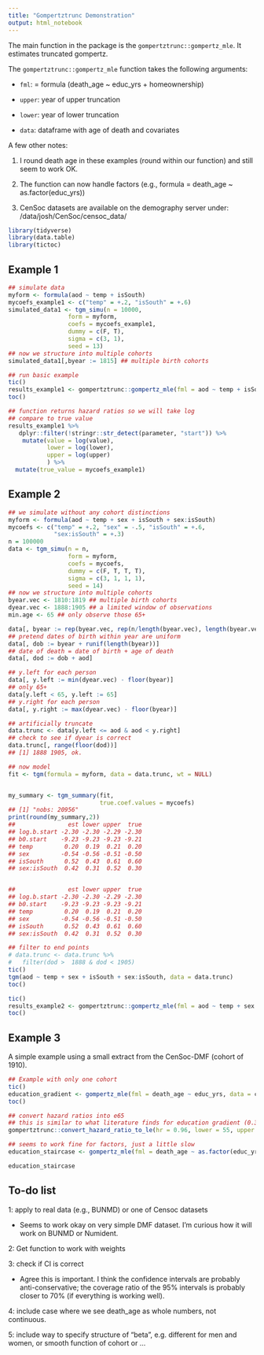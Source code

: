 ```yaml
---
title: "Gompertztrunc Demonstration"
output: html_notebook
---
```



The main function in the package is the `gompertztrunc::gompertz_mle`. It estimates truncated gompertz. 

The `gompertztrunc::gompertz_mle` function takes the following arguments: 

- `fml`: = formula (death_age ~ educ_yrs + homeownership)

- `upper`: year of upper truncation 

- `lower`: year of lower truncation 

- `data`: dataframe with age of death and covariates 

A few other notes: 

(1) I round death age in these examples (round within our function) and still seem to work OK. 

(2) The function can now handle factors (e.g., formula = death_age ~ as.factor(educ_yrs))

(3) CenSoc datasets are available on the demography server under: /data/josh/CenSoc/censoc_data/


```r
library(tidyverse)
library(data.table)
library(tictoc)
```


## Example 1 

```r
## simulate data 
myform <- formula(aod ~ temp + isSouth)
mycoefs_example1 <- c("temp" = +.2, "isSouth" = +.6)
simulated_data1 <- tgm_simu(n = 10000,
                 form = myform,
                 coefs = mycoefs_example1,
                 dummy = c(F, T),
                 sigma = c(3, 1),
                 seed = 13)
## now we structure into multiple cohorts
simulated_data1[,byear := 1815] ## multiple birth cohorts

## run basic example 
tic()
results_example1 <- gompertztrunc::gompertz_mle(fml = aod ~ temp + isSouth, data = simulated_data1, left_trunc = 1888, right_trunc = 1905)
toc()

## function returns hazard ratios so we will take log 
## compare to true value
results_example1 %>% 
   dplyr::filter(!stringr::str_detect(parameter, "start")) %>%
    mutate(value = log(value),
           lower = log(lower),
           upper = log(upper)
           ) %>% 
  mutate(true_value = mycoefs_example1)
```

## Example 2 

```r
## we simulate without any cohort distinctions
myform <- formula(aod ~ temp + sex + isSouth + sex:isSouth)
mycoefs <- c("temp" = +.2, "sex" = -.5, "isSouth" = +.6,
             "sex:isSouth" = +.3)
n = 100000
data <- tgm_simu(n = n,
                 form = myform,
                 coefs = mycoefs,
                 dummy = c(F, T, T, T),
                 sigma = c(3, 1, 1, 1),
                 seed = 14)
## now we structure into multiple cohorts
byear.vec <- 1810:1819 ## multiple birth cohorts
dyear.vec <- 1888:1905 ## a limited window of observations
min.age <- 65 ## only observe those 65+

data[, byear := rep(byear.vec, rep(n/length(byear.vec), length(byear.vec)))]
## pretend dates of birth within year are uniform
data[, dob := byear + runif(length(byear))]
## date of death = date of birth + age of death
data[, dod := dob + aod]

## y.left for each person
data[, y.left := min(dyear.vec) - floor(byear)]
## only 65+
data[y.left < 65, y.left := 65]
## y.right for each person
data[, y.right := max(dyear.vec) - floor(byear)]

## artificially truncate
data.trunc <- data[y.left <= aod & aod < y.right]
## check to see if dyear is correct
data.trunc[, range(floor(dod))]
## [1] 1888 1905, ok.

## now model
fit <- tgm(formula = myform, data = data.trunc, wt = NULL)


my_summary <- tgm_summary(fit,
                          true.coef.values = mycoefs)
## [1] "nobs: 20956"
print(round(my_summary,2))
##               est lower upper  true
## log.b.start -2.30 -2.30 -2.29 -2.30
## b0.start    -9.23 -9.23 -9.23 -9.21
## temp         0.20  0.19  0.21  0.20
## sex         -0.54 -0.56 -0.51 -0.50
## isSouth      0.52  0.43  0.61  0.60
## sex:isSouth  0.42  0.31  0.52  0.30


##               est lower upper  true
## log.b.start -2.30 -2.30 -2.29 -2.30
## b0.start    -9.23 -9.23 -9.23 -9.21
## temp         0.20  0.19  0.21  0.20
## sex         -0.54 -0.56 -0.51 -0.50
## isSouth      0.52  0.43  0.61  0.60
## sex:isSouth  0.42  0.31  0.52  0.30
```


```r
## filter to end points 
# data.trunc <- data.trunc %>% 
#   filter(dod >  1888 & dod < 1905)
tic()
tgm(aod ~ temp + sex + isSouth + sex:isSouth, data = data.trunc)
toc()

tic()
results_example2 <- gompertztrunc::gompertz_mle(fml = aod ~ temp + sex + isSouth + sex:isSouth, data = data.trunc, left_trunc = 1888, right_trunc = 1905)
toc()


```

## Example 3 

A simple example using a small extract from the CenSoc-DMF (cohort of 1910).

```r
## Example with only one cohort
tic()
education_gradient <- gompertz_mle(fml = death_age ~ educ_yrs, data = censoc_example, left_trunc = 1975, right_trunc = 2005)
toc()

## convert hazard ratios into e65 
## this is similar to what literature finds for education gradient (0.3-04)
gompertztrunc::convert_hazard_ratio_to_le(hr = 0.96, lower = 55, upper = 120, M = 80, beta = 0.1)
```

```r
## seems to work fine for factors, just a little slow 
education_staircase <- gompertz_mle(fml = death_age ~ as.factor(educ_yrs), data = censoc_example, left_trunc = 1975, right_trunc = 2005)

education_staircase
```
## To-do list 


1: apply to real data (e.g., BUNMD) or one of Censoc datasets

- Seems to work okay on very simple DMF dataset. I'm curious how it will work on BUNMD or Numident. 

2:  Get function to work with weights 

3:  check if CI is correct 

- Agree this is important. I think the confidence intervals are probably anti-conservative; the coverage ratio of the 95% intervals is probably closer to 70% (if everything is working well). 

4:  include case where we see death_age as whole numbers, not continuous.

5:  include way to specify structure of "beta", e.g. different for men and women, or smooth function of cohort or ... 


